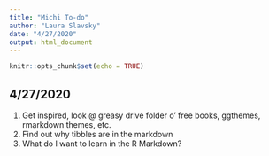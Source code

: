 ```yaml
---
title: "Michi To-do"
author: "Laura Slavsky"
date: "4/27/2020"
output: html_document
---
```


```r
knitr::opts_chunk$set(echo = TRUE)
```

## 4/27/2020 

1. Get inspired, look @ greasy drive folder o' free books, ggthemes, rmarkdown themes, etc. 
2. Find out why tibbles are in the markdown
3. What do I want to learn in the R Markdown? 
















